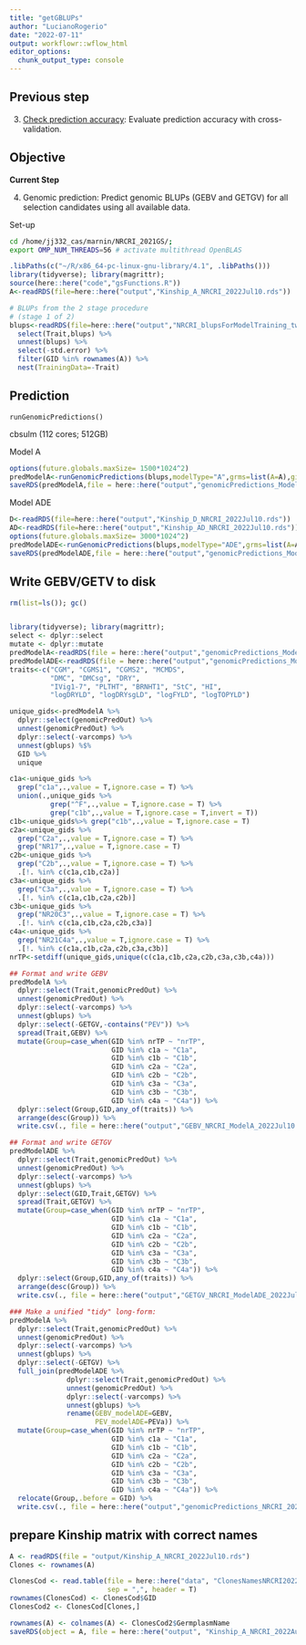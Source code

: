 ```yaml
---
title: "getGBLUPs"
author: "LucianoRogerio"
date: "2022-07-11"
output: workflowr::wflow_html
editor_options:
  chunk_output_type: console
---
```


## Previous step

3. [Check prediction accuracy](CrossValidation.html): Evaluate prediction accuracy with cross-validation.

## Objective

**Current Step**

4. Genomic prediction: Predict genomic BLUPs (GEBV and GETGV) for all selection candidates using all available data.

Set-up

```bash
cd /home/jj332_cas/marnin/NRCRI_2021GS/; 
export OMP_NUM_THREADS=56 # activate multithread OpenBLAS 
```

```r
.libPaths(c("~/R/x86_64-pc-linux-gnu-library/4.1", .libPaths()))
library(tidyverse); library(magrittr); 
source(here::here("code","gsFunctions.R"))
A<-readRDS(file=here::here("output","Kinship_A_NRCRI_2022Jul10.rds"))

# BLUPs from the 2 stage procedure
# (stage 1 of 2) 
blups<-readRDS(file=here::here("output","NRCRI_blupsForModelTraining_twostage_asreml_2022Jul09.rds")) %>% 
  select(Trait,blups) %>% 
  unnest(blups) %>% 
  select(-std.error) %>% 
  filter(GID %in% rownames(A)) %>% 
  nest(TrainingData=-Trait)
```

## Prediction

`runGenomicPredictions()`

cbsulm (112 cores; 512GB)

Model A

```r
options(future.globals.maxSize= 1500*1024^2)
predModelA<-runGenomicPredictions(blups,modelType="A",grms=list(A=A),gid="GID",ncores=14)
saveRDS(predModelA,file = here::here("output","genomicPredictions_ModelA_twostage_NRCRI_2022Jul10.rds"))
```

Model ADE

```r
D<-readRDS(file=here::here("output","Kinship_D_NRCRI_2022Jul10.rds"))
AD<-readRDS(file=here::here("output","Kinship_AD_NRCRI_2022Jul10.rds"))
options(future.globals.maxSize= 3000*1024^2)
predModelADE<-runGenomicPredictions(blups,modelType="ADE",grms=list(A=A,D=D,AD=AD),gid="GID",ncores=14)
saveRDS(predModelADE,file = here::here("output","genomicPredictions_ModelADE_twostage_NRCRI_2022Jul10.rds"))
```

## Write GEBV/GETV to disk

```r
rm(list=ls()); gc()


library(tidyverse); library(magrittr);
select <- dplyr::select
mutate <- dplyr::mutate
predModelA<-readRDS(file = here::here("output","genomicPredictions_ModelA_twostage_NRCRI_2022Jul10.rds"))
predModelADE<-readRDS(file = here::here("output","genomicPredictions_ModelADE_twostage_NRCRI_2022Jul10.rds"))
traits<-c("CGM", "CGMS1", "CGMS2", "MCMDS",
          "DMC", "DMCsg", "DRY",
          "IVig1-7", "PLTHT", "BRNHT1", "StC", "HI",
          "logDRYLD", "logDRYsgLD", "logFYLD", "logTOPYLD")

unique_gids<-predModelA %>%
  dplyr::select(genomicPredOut) %>%
  unnest(genomicPredOut) %>%
  dplyr::select(-varcomps) %>%
  unnest(gblups) %$%
  GID %>%
  unique

c1a<-unique_gids %>%
  grep("c1a",.,value = T,ignore.case = T) %>%
  union(.,unique_gids %>%
          grep("^F",.,value = T,ignore.case = T) %>%
          grep("c1b",.,value = T,ignore.case = T,invert = T))
c1b<-unique_gids%>% grep("c1b",.,value = T,ignore.case = T)
c2a<-unique_gids %>%
  grep("C2a",.,value = T,ignore.case = T) %>%
  grep("NR17",.,value = T,ignore.case = T)
c2b<-unique_gids %>%
  grep("C2b",.,value = T,ignore.case = T) %>%
  .[!. %in% c(c1a,c1b,c2a)]
c3a<-unique_gids %>%
  grep("C3a",.,value = T,ignore.case = T) %>%
  .[!. %in% c(c1a,c1b,c2a,c2b)]
c3b<-unique_gids %>%
  grep("NR20C3",.,value = T,ignore.case = T) %>%
  .[!. %in% c(c1a,c1b,c2a,c2b,c3a)]
c4a<-unique_gids %>%
  grep("NR21C4a",.,value = T,ignore.case = T) %>%
  .[!. %in% c(c1a,c1b,c2a,c2b,c3a,c3b)]
nrTP<-setdiff(unique_gids,unique(c(c1a,c1b,c2a,c2b,c3a,c3b,c4a)))

## Format and write GEBV
predModelA %>% 
  dplyr::select(Trait,genomicPredOut) %>% 
  unnest(genomicPredOut) %>% 
  dplyr::select(-varcomps) %>% 
  unnest(gblups) %>% 
  dplyr::select(-GETGV,-contains("PEV")) %>%
  spread(Trait,GEBV) %>% 
  mutate(Group=case_when(GID %in% nrTP ~ "nrTP",
                         GID %in% c1a ~ "C1a",
                         GID %in% c1b ~ "C1b",
                         GID %in% c2a ~ "C2a",
                         GID %in% c2b ~ "C2b",
                         GID %in% c3a ~ "C3a",
                         GID %in% c3b ~ "C3b",
                         GID %in% c4a ~ "C4a")) %>% 
  dplyr::select(Group,GID,any_of(traits)) %>% 
  arrange(desc(Group)) %>% 
  write.csv(., file = here::here("output","GEBV_NRCRI_ModelA_2022Jul10.csv"), row.names = F)

## Format and write GETGV
predModelADE %>% 
  dplyr::select(Trait,genomicPredOut) %>% 
  unnest(genomicPredOut) %>% 
  dplyr::select(-varcomps) %>% 
  unnest(gblups) %>% 
  dplyr::select(GID,Trait,GETGV) %>% 
  spread(Trait,GETGV) %>% 
  mutate(Group=case_when(GID %in% nrTP ~ "nrTP",
                         GID %in% c1a ~ "C1a",
                         GID %in% c1b ~ "C1b",
                         GID %in% c2a ~ "C2a",
                         GID %in% c2b ~ "C2b",
                         GID %in% c3a ~ "C3a",
                         GID %in% c3b ~ "C3b",
                         GID %in% c4a ~ "C4a")) %>% 
  dplyr::select(Group,GID,any_of(traits)) %>% 
  arrange(desc(Group)) %>% 
  write.csv(., file = here::here("output","GETGV_NRCRI_ModelADE_2022Jul10.csv"), row.names = F)

### Make a unified "tidy" long-form: 
predModelA %>% 
  dplyr::select(Trait,genomicPredOut) %>% 
  unnest(genomicPredOut) %>% 
  dplyr::select(-varcomps) %>% 
  unnest(gblups) %>% 
  dplyr::select(-GETGV) %>% 
  full_join(predModelADE %>% 
              dplyr::select(Trait,genomicPredOut) %>% 
              unnest(genomicPredOut) %>% 
              dplyr::select(-varcomps) %>% 
              unnest(gblups) %>% 
              rename(GEBV_modelADE=GEBV,
                     PEV_modelADE=PEVa)) %>% 
  mutate(Group=case_when(GID %in% nrTP ~ "nrTP",
                         GID %in% c1a ~ "C1a",
                         GID %in% c1b ~ "C1b",
                         GID %in% c2a ~ "C2a",
                         GID %in% c2b ~ "C2b",
                         GID %in% c3a ~ "C3a",
                         GID %in% c3b ~ "C3b",
                         GID %in% c4a ~ "C4a")) %>% 
  relocate(Group,.before = GID) %>% 
  write.csv(., file = here::here("output","genomicPredictions_NRCRI_2022Jul10.csv"), row.names = F)
```


## prepare Kinship matrix with correct names
```r
A <- readRDS(file = "output/Kinship_A_NRCRI_2022Jul10.rds")
Clones <- rownames(A)

ClonesCod <- read.table(file = here::here("data", "ClonesNamesNRCRI2022.csv"),
                        sep = ",", header = T)
rownames(ClonesCod) <- ClonesCod$GID
ClonesCod2 <- ClonesCod[Clones,]

rownames(A) <- colnames(A) <- ClonesCod2$GermplasmName
saveRDS(object = A, file = here::here("output", "Kinship_A_NRCRI_2022Aug16.rds"))
```

